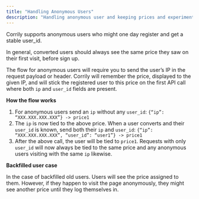 ```yaml
---
title: "Handling Anonymous Users"
description: "Handling anonymous user and keeping prices and experiments consistent throughout the user journey."
---
```


Corrily supports anonymous users who might one day register and get a stable user_id.

In general, converted users should always see the same price they saw on their first visit, before sign up.

The flow for anonymous users will require you to send the user’s IP in the request payload or header. Corrily will remember the price, displayed to the given IP, and will stick the registered user to this price on the first API call where both `ip` and `user_id` fields are present.

**How the flow works**

1. For anonymous users send an `ip` without any `user_id`:
   `{“ip”: “XXX.XXX.XXX.XXX”} -> price1`
2. The `ip` is now tied to the above price. When a user converts and their `user_id` is known, send both their `ip` and `user_id`:
   `{“ip”: “XXX.XXX.XXX.XXX”, “user_id”: “user1”} -> price1`
3. After the above call, the user will be tied to `price1`. Requests with only `user_id` will now always be tied to the same price and any anonymous users visiting with the same `ip` likewise.

**Backfilled user case**

In the case of backfilled old users. Users will see the price assigned to them. However, if they happen to visit the page anonymously, they might see another price until they log themselves in.
